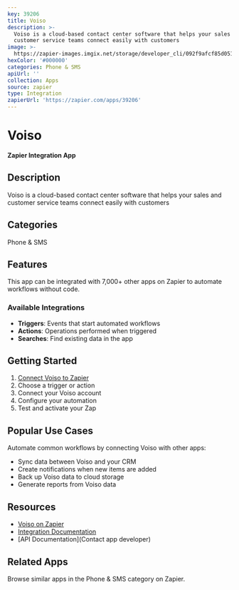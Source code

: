 ```yaml
---
key: 39206
title: Voiso
description: >-
  Voiso is a cloud-based contact center software that helps your sales and
  customer service teams connect easily with customers
image: >-
  https://zapier-images.imgix.net/storage/developer_cli/092f9afcf85d0514afc87772930da305.png?auto=format%2Ccompress&ixlib=python-3.0.0&q=50
hexColor: '#000000'
categories: Phone & SMS
apiUrl: ''
collection: Apps
source: zapier
type: Integration
zapierUrl: 'https://zapier.com/apps/39206'
---
```

# Voiso

**Zapier Integration App**

## Description

Voiso is a cloud-based contact center software that helps your sales and customer service teams connect easily with customers

## Categories

Phone & SMS

## Features

This app can be integrated with 7,000+ other apps on Zapier to automate workflows without code.

### Available Integrations

- **Triggers**: Events that start automated workflows
- **Actions**: Operations performed when triggered
- **Searches**: Find existing data in the app

## Getting Started

1. [Connect Voiso to Zapier](https://zapier.com/apps/39206)
2. Choose a trigger or action
3. Connect your Voiso account
4. Configure your automation
5. Test and activate your Zap

## Popular Use Cases

Automate common workflows by connecting Voiso with other apps:

- Sync data between Voiso and your CRM
- Create notifications when new items are added
- Back up Voiso data to cloud storage
- Generate reports from Voiso data

## Resources

- [Voiso on Zapier](https://zapier.com/apps/39206)
- [Integration Documentation](https://zapier.com/apps/39206/integrations)
- [API Documentation](Contact app developer)

## Related Apps

Browse similar apps in the Phone & SMS category on Zapier.
